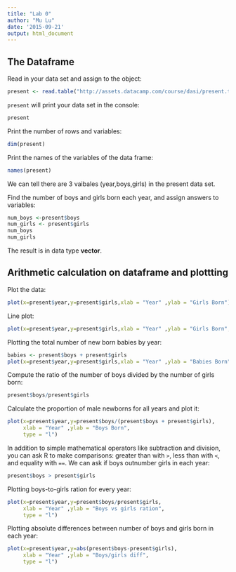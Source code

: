 ```yaml
---
title: "Lab 0"
author: "Mu Lu"
date: '2015-09-21'
output: html_document
---
```


## The Dataframe

Read in your data set and assign to the object:

```r
present <- read.table("http://assets.datacamp.com/course/dasi/present.txt")
```

`present` will print your data set in the console:

```r
present
```

Print the number of rows and variables:
```r
dim(present)
```

Print the names of the variables of the data frame:
```r
names(present)
```

We can tell there are 3 vaibales (year,boys,girls) in the present data set.

Find the number of boys and girls born each year, and assign answers to variables:
```r
num_boys <-present$boys
num_girls <- present$girls
num_boys
num_girls
```

The result is in data type **vector**.

## Arithmetic calculation on dataframe and plottting

Plot the data:

```r
plot(x=present$year,y=present$girls,xlab = "Year" ,ylab = "Girls Born")
```

Line plot:

```r
plot(x=present$year,y=present$girls,xlab = "Year" ,ylab = "Girls Born", type = "l")
```

Plotting the total number of new born babies by year:
```r
babies <- present$boys + present$girls
plot(x=present$year,y=present$girls,xlab = "Year" ,ylab = "Babies Born", type = "l")
```

Compute the ratio of the number of boys divided by the number of girls born:
```r
present$boys/present$girls
```

Calculate the proportion of male newborns for all years and plot it:
```r
plot(x=present$year,y=present$boys/(present$boys + present$girls),
     xlab = "Year" ,ylab = "Boys Born", 
     type = "l")
```

In addition to simple mathematical operators like subtraction and division, you can ask R to make comparisons: greater than with `>`, less than with `<`, and equality with `==`. We can ask if boys outnumber girls in each year:
```r
present$boys > present$girls
```

Plotting boys-to-girls ration for every year:
```r
plot(x=present$year,y=present$boys/present$girls,
     xlab = "Year" ,ylab = "Boys vs girls ration", 
     type = "l")
```

Plotting absolute differences between number of boys and girls born in each year:
```r
plot(x=present$year,y=abs(present$boys-present$girls),
     xlab = "Year" ,ylab = "Boys/girls diff", 
     type = "l")
```
